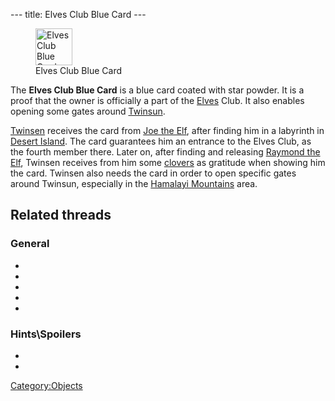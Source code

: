 ---
title: Elves Club Blue Card
---

[[Image:Elves blue card.png|right|59px|frame|Elves Club Blue Card]]

The '''Elves Club Blue Card''' is a blue card coated with star powder. It is a proof that the owner is officially a part of the [[Elves]] Club. It also enables opening some gates around [[Twinsun]].

[[Twinsen]] receives the card from [[Joe the Elf]], after finding him in a labyrinth in [[Desert Island]]. The card guarantees him an entrance to the Elves Club, as the fourth member there. Later on, after finding and releasing [[Raymond the Elf]], Twinsen receives from him some [[clovers]] as gratitude when showing him the card. Twinsen also needs the card in order to open specific gates around Twinsun, especially in the [[Hamalayi Mountains]] area.

==Related threads==
===General===
* {{thread|id=10848|title=Third member of the elves club...}}
* {{thread|id=5900|title=Blue card mystery}}
* {{thread|id=2821|title=Three general questions and a "Have you done this yet. . . "}}
* {{thread|id=445|title=about the funny things...}}
* {{thread|id=11515|title=No blue card on LBA HELP!!!!}}

===Hints\Spoilers===
* {{thread|id=443|title=IMPORTANT! Q ABOUT THE ELVES}}
* {{thread|id=4946|title=Problem with blue card in LBA....}}

[[Category:Objects]]